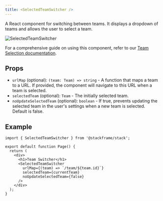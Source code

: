 ```yaml
---
title: <SelectedTeamSwitcher />
---
```


A React component for switching between teams. It displays a dropdown of teams and allows the user to select a team.

![SelectedTeamSwitcher](../imgs/selected-team-switcher.png)

For a comprehensive guide on using this component, refer to our [Team Selection documentation](../concepts/team-selection.mdx).

## Props

- `urlMap` (optional): `(team: Team) => string` - A function that maps a team to a URL. If provided, the component will navigate to this URL when a team is selected.
- `selectedTeam` (optional): `Team` - The initially selected team.
- `noUpdateSelectedTeam` (optional): `boolean` - If true, prevents updating the selected team in the user's settings when a new team is selected. Default is false.

## Example

```tsx
import { SelectedTeamSwitcher } from '@stackframe/stack';

export default function Page() {
  return (
    <div>
      <h1>Team Switcher</h1>
      <SelectedTeamSwitcher
        urlMap={(team) => `/team/${team.id}`}
        selectedTeam={currentTeam}
        noUpdateSelectedTeam={false}
      />
    </div>
  );
}
```
